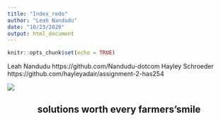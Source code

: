 ```yaml
---
title: "Index_redo"
author: "Leah Nandudu"
date: "10/23/2020"
output: html_document
---
```


```r
knitr::opts_chunk$set(echo = TRUE)
```

Leah Nandudu  https://github.com/Nandudu-dotcom
Hayley Schroeder https://github.com/hayleyadair/assignment-2-has254



![](TELEMMGLPICT000209310879_trans_NvBQzQNjv4BqpVlberWd9EgFPZtcLiMQfy2dmClwgbjjulYfPTELibA.jpeg)  
<center> <h2>solutions worth every farmers'smile </h2> </center>
